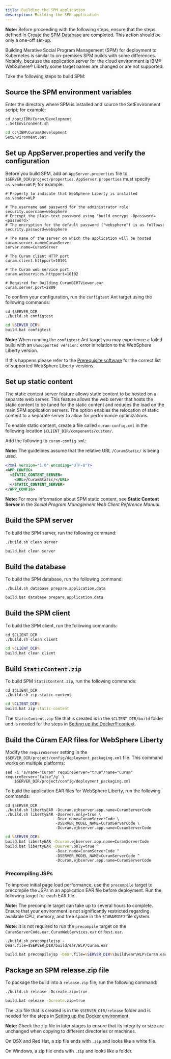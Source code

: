 ```yaml
---
title: Building the SPM application
description: Building the SPM application
---
```


<InlineNotification>

**Note:** Before proceeding with the following steps, ensure that the steps defined in [Create the SPM Database](/deploy-spm/create_spm_db) are completed. This action should be only a one-off set-up.

</InlineNotification>

Building Merative Social Program Management (SPM) for deployment to Kubernetes is similar to on-premises SPM builds with some differences.
Notably, because the application server for the cloud environment is IBM® WebSphere® Liberty some target names are changed or are not supported.

Take the following steps to build SPM:

## Source the SPM environment variables

Enter the directory where SPM is installed and source the SetEnvironment script; for example:

<Tabs>

<Tab label="Mac/Linux">
<Row>
<Column>

```shell
cd /opt/IBM/Curam/Development
. SetEnvironment.sh
```

</Column>
</Row>
</Tab>

<Tab label="Windows DOS">
<Row>
<Column>

```bat
cd c:\IBM\Curam\Development
SetEnvironment.bat
```

</Column>
</Row>
</Tab>

</Tabs>

## Set up AppServer.properties and verify the configuration

Before you build SPM, add an `AppServer.properties` file to `$SERVER_DIR/project/properties`.  `AppServer.properties` must specify `as.vendor=WLP`; for example:

```properties
# Property to indicate that WebSphere Liberty is installed
as.vendor=WLP

# The username and password for the administrator role
security.username=websphere
# Encrypt the plain-text password using 'build encrypt -Dpassword=<password>'
# The encryption for the default password ("websphere") is as follows:
security.password=websphere

# The name of the server on which the application will be hosted
curam.server.name=CuramServer
server.name=CuramServer

# The Curam client HTTP port
curam.client.httpport=10101

# The Curam web service port
curam.webservices.httpport=10102

# Required for Building CuramBIRTViewer.ear
curam.server.port=2809
```

To confirm your configuration, run the `configtest` Ant target using the following commands:

<Tabs>

<Tab label="Mac/Linux">
<Row>
<Column>

```shell
cd $SERVER_DIR
./build.sh configtest
```

</Column>
</Row>
</Tab>

<Tab label="Windows DOS">
<Row>
<Column>

```bat
cd %SERVER_DIR%
build.bat configtest
```

</Column>
</Row>
</Tab>

</Tabs>

<InlineNotification>

**Note:** When running the `configtest` Ant target you may experience a failed build with an `Unsupported version:` error in relation to the WebSphere Liberty version.

If this happens please refer to the [Prerequisite software](https://merative.github.io/spm-kubernetes/prereq/prereq/) for the correct list of supported WebSphere Liberty versions.

</InlineNotification>

## Set up static content

The static content server feature allows static content to be hosted on a separate web server.
This feature allows the web server that hosts the static content to be tuned for the static content and reduces the load on the main SPM application servers.
The option enables the relocation of static content to a separate server to allow for performance optimizations.

To enable static content, create a file called `curam-config.xml` in the following location `$CLIENT_DIR/components/custom/`.

Add the following to `curam-config.xml`:

<InlineNotification>

**Note:** The guidelines assume that the relative URL `/CuramStatic/` is being used.

</InlineNotification>

```xml
<?xml version="1.0" encoding="UTF-8"?>
<APP_CONFIG>
  <STATIC_CONTENT_SERVER>
    <URL>/CuramStatic/</URL>
  </STATIC_CONTENT_SERVER>
</APP_CONFIG>
```

<InlineNotification>

**Note:** For more information about SPM static content, see **Static Content Server** in the *Social Program Management Web Client Reference Manual*.

</InlineNotification>

## Build the SPM server

To build the SPM server, run the following command:

<Tabs>

<Tab label="Mac/Linux">
<Row>
<Column>

```shell
./build.sh clean server
```

</Column>
</Row>
</Tab>

<Tab label="Windows DOS">
<Row>
<Column>

```bat
build.bat clean server
```

</Column>
</Row>
</Tab>

</Tabs>

## Build the database

To build the SPM database, run the following command:

<Tabs>

<Tab label="Mac/Linux">
<Row>
<Column>

```shell
./build.sh database prepare.application.data
```

</Column>
</Row>
</Tab>

<Tab label="Windows DOS">
<Row>
<Column>

```bat
build.bat database prepare.application.data
```

</Column>
</Row>
</Tab>

</Tabs>

## Build the SPM client

To build the SPM client, run the following commands:

<Tabs>

<Tab label="Mac/Linux">
<Row>
<Column>

```shell
cd $CLIENT_DIR
./build.sh clean client
```

</Column>
</Row>
</Tab>

<Tab label="Windows DOS">
<Row>
<Column>

```bat
cd %CLIENT_DIR%
build.bat clean client
```

</Column>
</Row>
</Tab>

</Tabs>

## Build `StaticContent.zip`

To build SPM `StaticContent.zip`, run the following commands:

<Tabs>

<Tab label="Mac/Linux">
<Row>
<Column>

```shell
cd $CLIENT_DIR
./build.sh zip-static-content
```

</Column>
</Row>
</Tab>

<Tab label="Windows">
<Row>
<Column>

```bat
cd %CLIENT_DIR%
build.bat zip-static-content
```

</Column>
</Row>
</Tab>

</Tabs>

The `StaticContent.zip` file that is created is in the `$CLIENT_DIR/build` folder and is needed for the steps in
[Setting up the Docker® context](/build-images/setup_docker_context).

## Build the Cúram EAR files for WebSphere Liberty

Modify the `requireServer` setting in the `$SERVER_DIR/project/config/deployment_packaging.xml` file. This command works on multiple platforms:

```shell
sed -i 's/name="Curam" requireServer="true"/name="Curam" requireServer="false"/g' \
    $SERVER_DIR/project/config/deployment_packaging.xml
```

To build the application EAR files for WebSphere Liberty, run the following commands:

<Tabs>

<Tab label="Mac/Linux">
<Row>
<Column>

```shell
cd $SERVER_DIR
./build.sh libertyEAR -Dcuram.ejbserver.app.name=CuramServerCode
./build.sh libertyEAR -Dserver.only=true \
                      -Dear.name=CuramServerCode \
                      -DSERVER_MODEL_NAME=CuramServerCode \
                      -Dcuram.ejbserver.app.name=CuramServerCode
```

</Column>
</Row>
</Tab>

<Tab label="Windows DOS">
<Row>
<Column>

```bat
cd %SERVER_DIR%
build.bat libertyEAR -Dcuram.ejbserver.app.name=CuramServerCode
build.bat libertyEAR -Dserver.only=true ^
                      -Dear.name=CuramServerCode ^
                      -DSERVER_MODEL_NAME=CuramServerCode ^
                      -Dcuram.ejbserver.app.name=CuramServerCode
```

</Column>
</Row>
</Tab>

</Tabs>

### Precompiling JSPs

To improve initial page load performance, use the `precompile` target to precompile the JSPs in an application EAR file before deployment. Run the following target for each EAR file.

<InlineNotification>

**Note:**  The precompile target can take up to several hours to complete. Ensure that your environment is not significantly restricted regarding available CPU, memory, and free space in the `$CURAMSDEJ` file system.

**Note:** It is not required to run the `precompile` target on the `CuramServerCode.ear`, `CuramWebServices.ear` or `Rest.ear`.

</InlineNotification>

<Tabs>

<Tab label="Mac/Linux">
<Row>
<Column>

```shell
./build.sh precompilejsp -Dear.file=$SERVER_DIR/build/ear/WLP/Curam.ear
```

</Column>
</Row>
</Tab>

<Tab label="Windows DOS">
<Row>
<Column>

```bat
build.bat precompilejsp -Dear.file=%SERVER_DIR%\build\ear\WLP\Curam.ear
```

</Column>
</Row>
</Tab>

</Tabs>

## Package an SPM release.zip file

To package the build into a `release.zip` file, run the following command:

<Tabs>

<Tab label="Mac/Linux">
<Row>
<Column>

```shell
./build.sh release -Dcreate.zip=true
```

</Column>
</Row>
</Tab>

<Tab label="Windows DOS">
<Row>
<Column>

```bat
build.bat release -Dcreate.zip=true
```

</Column>
</Row>
</Tab>

</Tabs>

The .zip file that is created is in the `$SERVER_DIR/release` folder and is needed for the steps in
[Setting up the Docker environment](/build-images/setup_docker_context).

<InlineNotification>

**Note:** Check the zip file in later stages to ensure that its integrity or size are unchanged when copying to different directories or machines.

On OSX and Red Hat, a zip file ends with `.zip` and looks like a white file.

On Windows, a zip file ends with `.zip` and looks like a folder.

</InlineNotification>

